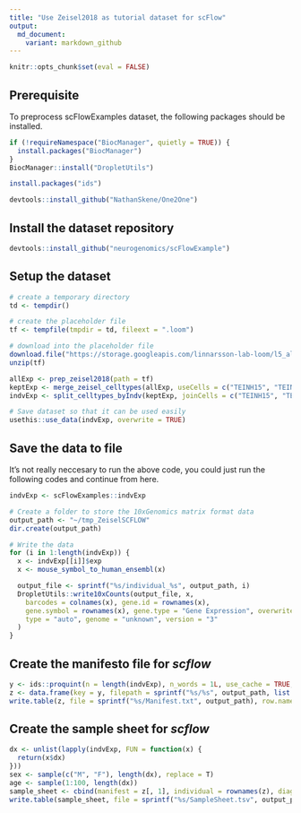 ```yaml
---
title: "Use Zeisel2018 as tutorial dataset for scFlow"
output:
  md_document:
    variant: markdown_github
---
```


```r
knitr::opts_chunk$set(eval = FALSE)
```

## Prerequisite

To preprocess scFlowExamples dataset, the following packages should be installed.

```r
if (!requireNamespace("BiocManager", quietly = TRUE)) {
  install.packages("BiocManager")
}
BiocManager::install("DropletUtils")

install.packages("ids")

devtools::install_github("NathanSkene/One2One")
```

## Install the dataset repository

```r
devtools::install_github("neurogenomics/scFlowExample")
```

## Setup the dataset

```r
# create a temporary directory
td <- tempdir()

# create the placeholder file
tf <- tempfile(tmpdir = td, fileext = ".loom")

# download into the placeholder file
download.file("https://storage.googleapis.com/linnarsson-lab-loom/l5_all.loom", tf) # tf="~/l5_all.loom"
unzip(tf)

allExp <- prep_zeisel2018(path = tf)
keptExp <- merge_zeisel_celltypes(allExp, useCells = c("TEINH15", "TEINH19", "MGL1", "MOL1"))
indvExp <- split_celltypes_byIndv(keptExp, joinCells = c("TEINH15", "TEINH19"), nCases = 3, jointName = "Teinh")

# Save dataset so that it can be used easily
usethis::use_data(indvExp, overwrite = TRUE)
```

## Save the data to file

It's not really neccesary to run the above code, you could just run the following codes and continue from here.

```r
indvExp <- scFlowExamples::indvExp

# Create a folder to store the 10xGenomics matrix format data
output_path <- "~/tmp_ZeiselSCFLOW"
dir.create(output_path)

# Write the data
for (i in 1:length(indvExp)) {
  x <- indvExp[[i]]$exp
  x <- mouse_symbol_to_human_ensembl(x)

  output_file <- sprintf("%s/individual_%s", output_path, i)
  DropletUtils::write10xCounts(output_file, x,
    barcodes = colnames(x), gene.id = rownames(x),
    gene.symbol = rownames(x), gene.type = "Gene Expression", overwrite = TRUE,
    type = "auto", genome = "unknown", version = "3"
  )
}
```

## Create the manifesto file for _scflow_

```r
y <- ids::proquint(n = length(indvExp), n_words = 1L, use_cache = TRUE, use_openssl = FALSE)
z <- data.frame(key = y, filepath = sprintf("%s/%s", output_path, list.files(output_path, pattern = "individual")), stringsAsFactors = FALSE)
write.table(z, file = sprintf("%s/Manifest.txt", output_path), row.names = FALSE, col.names = TRUE, quote = FALSE, sep = "\t")
```

## Create the sample sheet for _scflow_

```r
dx <- unlist(lapply(indvExp, FUN = function(x) {
  return(x$dx)
}))
sex <- sample(c("M", "F"), length(dx), replace = T)
age <- sample(1:100, length(dx))
sample_sheet <- cbind(manifest = z[, 1], individual = rownames(z), diagnosis = dx, sex = sex)
write.table(sample_sheet, file = sprintf("%s/SampleSheet.tsv", output_path), row.names = FALSE, col.names = TRUE, quote = FALSE, sep = "\t")
```
